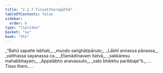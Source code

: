 ```yaml
---
title: "2.2.7 Tissattheragāthā"
tableOfContents: false
sidebar:
  order: 8
type: "tipitaka"
basket: "su"
book: "th1"
---
```



<DynamicBreadcrumb />

<Division number="153" book="th1">

<Paragraph number="324" type="verses" book="th1">
_“Bahū sapatte labhati,_  
_muṇḍo saṅghāṭipāruto;_  
_Lābhī annassa pānassa,_  
_vatthassa sayanassa ca._  

</Paragraph>

</Division>
<Division number="154" book="th1">

<Paragraph number="325" type="verses" book="th1">
_Etamādīnavaṃ ñatvā,_  
_sakkāresu mahabbhayaṃ;_  
_Appalābho anavassuto,_  
_sato bhikkhu paribbaje”ti._  


</Paragraph>
</Division>

<Paragraph number="326" type="center" book="th1">
…  Tisso thero… .
</Paragraph>